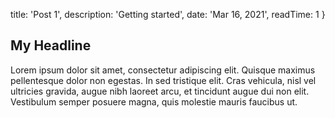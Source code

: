
  title: 'Post 1',
  description: 'Getting started',
  date: 'Mar 16, 2021',
  readTime: 1
}


## My Headline

Lorem ipsum dolor sit amet, consectetur adipiscing elit. Quisque maximus pellentesque dolor non egestas. In sed tristique elit. Cras vehicula, nisl vel ultricies gravida, augue nibh laoreet arcu, et tincidunt augue dui non elit. Vestibulum semper posuere magna, quis molestie mauris faucibus ut.
